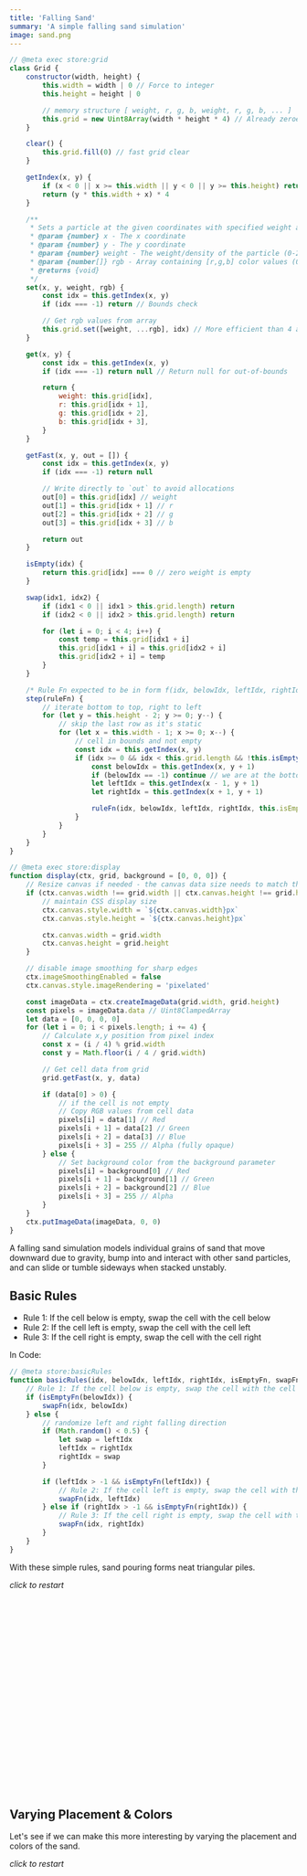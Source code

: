 ```yaml
---
title: 'Falling Sand'
summary: 'A simple falling sand simulation'
image: sand.png
---
```


```javascript
// @meta exec store:grid
class Grid {
    constructor(width, height) {
        this.width = width | 0 // Force to integer
        this.height = height | 0

        // memory structure [ weight, r, g, b, weight, r, g, b, ... ]
        this.grid = new Uint8Array(width * height * 4) // Already zeroed
    }

    clear() {
        this.grid.fill(0) // fast grid clear
    }

    getIndex(x, y) {
        if (x < 0 || x >= this.width || y < 0 || y >= this.height) return -1
        return (y * this.width + x) * 4
    }

    /**
     * Sets a particle at the given coordinates with specified weight and RGB values
     * @param {number} x - The x coordinate
     * @param {number} y - The y coordinate
     * @param {number} weight - The weight/density of the particle (0-255)
     * @param {number[]} rgb - Array containing [r,g,b] color values (0-255)
     * @returns {void}
     */
    set(x, y, weight, rgb) {
        const idx = this.getIndex(x, y)
        if (idx === -1) return // Bounds check

        // Get rgb values from array
        this.grid.set([weight, ...rgb], idx) // More efficient than 4 assignments
    }

    get(x, y) {
        const idx = this.getIndex(x, y)
        if (idx === -1) return null // Return null for out-of-bounds

        return {
            weight: this.grid[idx],
            r: this.grid[idx + 1],
            g: this.grid[idx + 2],
            b: this.grid[idx + 3],
        }
    }

    getFast(x, y, out = []) {
        const idx = this.getIndex(x, y)
        if (idx === -1) return null

        // Write directly to `out` to avoid allocations
        out[0] = this.grid[idx] // weight
        out[1] = this.grid[idx + 1] // r
        out[2] = this.grid[idx + 2] // g
        out[3] = this.grid[idx + 3] // b

        return out
    }

    isEmpty(idx) {
        return this.grid[idx] === 0 // zero weight is empty
    }

    swap(idx1, idx2) {
        if (idx1 < 0 || idx1 > this.grid.length) return
        if (idx2 < 0 || idx2 > this.grid.length) return

        for (let i = 0; i < 4; i++) {
            const temp = this.grid[idx1 + i]
            this.grid[idx1 + i] = this.grid[idx2 + i]
            this.grid[idx2 + i] = temp
        }
    }

    /* Rule Fn expected to be in form f(idx, belowIdx, leftIdx, rightIdx, isEmptyFn, swapFn) */
    step(ruleFn) {
        // iterate bottom to top, right to left
        for (let y = this.height - 2; y >= 0; y--) {
            // skip the last row as it's static
            for (let x = this.width - 1; x >= 0; x--) {
                // cell in bounds and not empty
                const idx = this.getIndex(x, y)
                if (idx >= 0 && idx < this.grid.length && !this.isEmpty(idx)) {
                    const belowIdx = this.getIndex(x, y + 1)
                    if (belowIdx == -1) continue // we are at the bottom
                    let leftIdx = this.getIndex(x - 1, y + 1)
                    let rightIdx = this.getIndex(x + 1, y + 1)

                    ruleFn(idx, belowIdx, leftIdx, rightIdx, this.isEmpty.bind(this), this.swap.bind(this))
                }
            }
        }
    }
}
```

```javascript
// @meta exec store:display
function display(ctx, grid, background = [0, 0, 0]) {
    // Resize canvas if needed - the canvas data size needs to match the heightfield grid size
    if (ctx.canvas.width !== grid.width || ctx.canvas.height !== grid.height) {
        // maintain CSS display size
        ctx.canvas.style.width = `${ctx.canvas.width}px`
        ctx.canvas.style.height = `${ctx.canvas.height}px`

        ctx.canvas.width = grid.width
        ctx.canvas.height = grid.height
    }

    // disable image smoothing for sharp edges
    ctx.imageSmoothingEnabled = false
    ctx.canvas.style.imageRendering = 'pixelated'

    const imageData = ctx.createImageData(grid.width, grid.height)
    const pixels = imageData.data // Uint8ClampedArray
    let data = [0, 0, 0, 0]
    for (let i = 0; i < pixels.length; i += 4) {
        // Calculate x,y position from pixel index
        const x = (i / 4) % grid.width
        const y = Math.floor(i / 4 / grid.width)

        // Get cell data from grid
        grid.getFast(x, y, data)

        if (data[0] > 0) {
            // if the cell is not empty
            // Copy RGB values from cell data
            pixels[i] = data[1] // Red
            pixels[i + 1] = data[2] // Green
            pixels[i + 2] = data[3] // Blue
            pixels[i + 3] = 255 // Alpha (fully opaque)
        } else {
            // Set background color from the background parameter
            pixels[i] = background[0] // Red
            pixels[i + 1] = background[1] // Green
            pixels[i + 2] = background[2] // Blue
            pixels[i + 3] = 255 // Alpha
        }
    }
    ctx.putImageData(imageData, 0, 0)
}
```

A falling sand simulation models individual grains of sand that move downward due to gravity, bump into and interact with other sand particles, and can slide or tumble sideways when stacked unstably.

## Basic Rules

-   Rule 1: If the cell below is empty, swap the cell with the cell below
-   Rule 2: If the cell left is empty, swap the cell with the cell left
-   Rule 3: If the cell right is empty, swap the cell with the cell right

In Code:

```javascript
// @meta store:basicRules
function basicRules(idx, belowIdx, leftIdx, rightIdx, isEmptyFn, swapFn) {
    // Rule 1: If the cell below is empty, swap the cell with the cell below
    if (isEmptyFn(belowIdx)) {
        swapFn(idx, belowIdx)
    } else {
        // randomize left and right falling direction
        if (Math.random() < 0.5) {
            let swap = leftIdx
            leftIdx = rightIdx
            rightIdx = swap
        }

        if (leftIdx > -1 && isEmptyFn(leftIdx)) {
            // Rule 2: If the cell left is empty, swap the cell with the cell left
            swapFn(idx, leftIdx)
        } else if (rightIdx > -1 && isEmptyFn(rightIdx)) {
            // Rule 3: If the cell right is empty, swap the cell with the cell right
            swapFn(idx, rightIdx)
        }
    }
}
```

With these simple rules, sand pouring forms neat triangular piles.

<Canvas id="example_basic_rules" width={200} height={300} />

_click to restart_

```js
// @meta exec load:grid load:display load:basicRules
const canvas = document.getElementById('example_basic_rules')
const ctx = canvas.getContext('2d')

const grid = new Grid(200 / 4, 300 / 4)

canvas.onclick = () => {
    grid.clear()
}

const palette = root.palette
function animate() {
    grid.step(basicRules)

    // randomly add new sand 33% of the time
    if (Math.random() < 0.33) {
        grid.set(grid.width / 2, 12, 100, palette[3])
    }

    display(ctx, grid, palette[0])
    requestAnimationFrame(animate)
}
animate()
```

## Varying Placement & Colors

Let's see if we can make this more interesting by varying the placement and colors of the sand.

<Canvas id="example_varying_placement_colors" width={400} height={600} />

_click to restart_

```js
// @meta exec load:grid load:display load:basicRules
const canvas = document.getElementById('example_varying_placement_colors')
const ctx = canvas.getContext('2d')

const grid = new Grid(200 / 2, 300 / 2)

canvas.onclick = () => {
    grid.clear()
    // Randomize palette indices
    pIdx1 = Math.floor(Math.random() * (palette.length - 1)) + 1
    pIdx2 = Math.floor(Math.random() * (palette.length - 1)) + 1
}

const palette = root.palette
let osc1 = 0
let osc2 = 0
let pIdx1 = 1
let pIdx2 = 4
function animate() {
    grid.step(basicRules)

    // Two independent oscillators with different frequencies
    xOff1 = Math.round(Math.sin(Date.now() * 0.0001) * (grid.width / 6))
    xOff2 = Math.round(Math.sin(Date.now() * 0.0003) * (grid.width / 8))

    // Add sand from two oscillators with different colors
    if (Math.random() < 0.333) {
        grid.set(grid.width / 2 + xOff1, 12, 100, palette[pIdx1])
        grid.set(grid.width / 2 + xOff2, 12, 100, palette[pIdx2])
    }

    // Independently cycle palette indices
    if (Math.random() < 0.0015) {
        pIdx1 = (pIdx1 + 1) % palette.length
    }
    if (Math.random() < 0.001) {
        pIdx2 = (pIdx2 + 1) % palette.length
    }

    display(ctx, grid, palette[0])
    requestAnimationFrame(animate)
}
animate()
```

## Adding Weight

https://joshua-bagley.com/isoplanet-technical/

## Resources

-   [Isoplanet - Joshua Bagley](https://joshua-bagley.com/isoplanet/)
-   [Isoplanet - Artblocks](https://www.artblocks.io/collection/isoplanet-by-joshua-bagley)
-   [Making a Falling Sand Simulator](https://jason.today/falling-sand)
-   [Coding Train](https://www.youtube.com/watch?v=L4u7Zy_b868)
-   [This is Sand](https://thisissand.com/)
-   [Sandspiel](https://sandspiel.club/)

### Further Research

Types of rules to explore

-   Rock/Wood
-   Fire
-   Erosion (global)
-   Water
-   Plants / Grass
-   Sky (global)
-   Birds

Other Ideas

-   Textures to init sand state?
-   Add Sky and background
-   Simple erosion simulation
